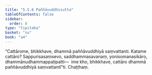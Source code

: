 ```yaml
---
title: "5.5.6 Paññāvuddhisutta"
tableOfContents: false
sidebar:
  order: 8
type: "tipitaka"
basket: "su"
book: "a4"
---
```



<DynamicBreadcrumb />

<Division number="248" book="a4">

<Paragraph number="1506" book="a4">
“Cattārome, bhikkhave, dhammā paññāvuddhiyā saṃvattanti. Katame cattāro? Sappurisasaṃsevo, saddhammasavanaṃ, yonisomanasikāro, dhammānudhammappaṭipatti—  ime kho, bhikkhave, cattāro dhammā paññāvuddhiyā saṃvattantī”ti.

</Paragraph>
</Division>

<Paragraph number="1507" type="center" book="a4">
Chaṭṭhaṃ.
</Paragraph>